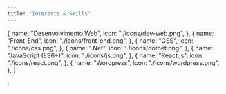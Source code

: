 ```yaml
---
title: "Interests & Skills"
---
```


  {
    name: "Desenvolvimento Web",
    icon: "./icons/dev-web.png",
  },
  {
    name: "Front-End",
    icon: "./icons/front-end.png",
  },
  {
    name: "CSS",
    icon: "./icons/css.png",
  },
  {
    name: ".Net",
    icon: "./icons/dotnet.png",
  },
  {
    name: "JavaScript (ES6+)",
    icon: "./icons/js.png",
  },
  {
    name: "React.js",
    icon: "./icons/react.png",
  },
  {
    name: "Wordpress",
    icon: "./icons/wordpress.png",
  },
]

;

